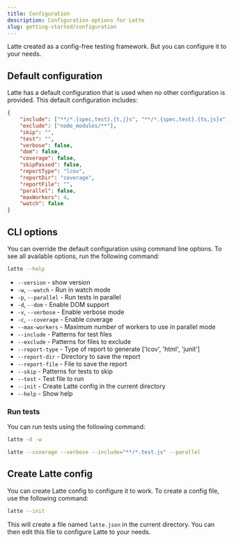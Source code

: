 ```yaml
---
title: Configuration
description: Configuration options for Latte
slug: getting-started/configuration
---
```


Latte created as a config-free testing framework. But you can configure it to your needs.

## Default configuration

Latte has a default configuration that is used when no other configuration is provided. This default configuration includes:

```json
{
    "include": ["**/*.{spec,test}.{t,j}s", "**/*.{spec,test}.{ts,js}x"],
    "exclude": ["node_modules/**"],
    "skip": "",
    "test": "",
    "verbose": false,
    "dom": false,
    "coverage": false,
    "skipPassed": false,
    "reportType": "lcov",
    "reportDir": "coverage",
    "reportFile": "",
    "parallel": false,
    "maxWorkers": 4,
    "watch": false
}
```

## CLI options

You can override the default configuration using command line options. To see all available options, run the following command:

```bash
latte --help
```

+ `--version` - show version
+ `-w`, `--watch` - Run in watch mode
+ `-p`, `--parallel` - Run tests in parallel
+ `-d`, `--dom` - Enable DOM support
+ `-v`, `--verbose` - Enable verbose mode
+ `-c`, `--coverage` - Enable coverage
+ `--max-workers` - Maximum number of workers to use in parallel mode
+ `--include` - Patterns for test files
+ `--exclude` - Patterns for files to exclude
+ `--report-type` - Type of report to generate ['lcov', 'html', 'junit']
+ `--report-dir` - Directory to save the report
+ `--report-file` - File to save the report
+ `--skip` - Patterns for tests to skip
+ `--test` - Test file to run
+ `--init` - Create Latte config in the current directory
+ `--help` - Show help

### Run tests
You can run tests using the following command:

```bash
latte -d -w
```

```bash
latte --coverage --verbose --include="**/*.test.js" --parallel
```


## Create Latte config

You can create Latte config to configure it to work. To create a config file, use the following command:

```bash
latte --init
```

This will create a file named `latte.json` in the current directory. You can then edit this file to configure Latte to your needs.
